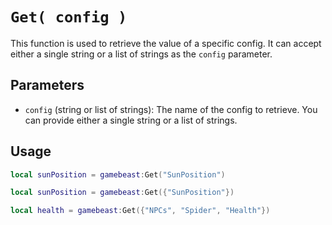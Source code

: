 # `Get( config )`

This function is used to retrieve the value of a specific config. It can accept either a single string or a list of strings as the `config` parameter.


## Parameters

- `config` (string or list of strings): The name of the config to retrieve. You can provide either a single string or a list of strings.


## Usage
```lua
local sunPosition = gamebeast:Get("SunPosition")
```

```lua 
local sunPosition = gamebeast:Get({"SunPosition"})
```

```lua 
local health = gamebeast:Get({"NPCs", "Spider", "Health"})
```
